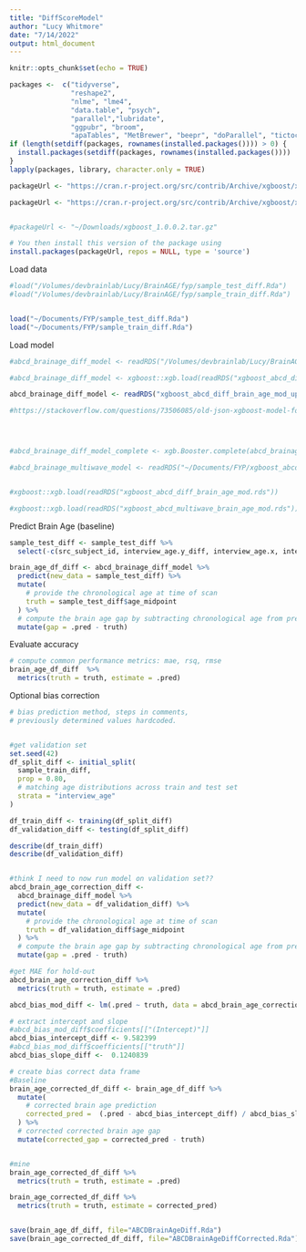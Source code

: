 ```yaml
---
title: "DiffScoreModel"
author: "Lucy Whitmore"
date: "7/14/2022"
output: html_document
---
```


```r
knitr::opts_chunk$set(echo = TRUE)

packages <-  c("tidyverse",
               "reshape2",
               "nlme", "lme4",
               "data.table", "psych",
               "parallel","lubridate",
               "ggpubr", "broom", 
               "apaTables", "MetBrewer", "beepr", "doParallel", "tictoc", "rsample", "tidymodels")
if (length(setdiff(packages, rownames(installed.packages()))) > 0) {
  install.packages(setdiff(packages, rownames(installed.packages())))  
}
lapply(packages, library, character.only = TRUE)

packageUrl <- "https://cran.r-project.org/src/contrib/Archive/xgboost/xgboost_1.0.0.2.tar.gz"

packageUrl <- "https://cran.r-project.org/src/contrib/Archive/xgboost/xgboost_1.5.2.1.tar.gz"


#packageUrl <- "~/Downloads/xgboost_1.0.0.2.tar.gz"

# You then install this version of the package using
install.packages(packageUrl, repos = NULL, type = 'source')
```

Load data
```r
#load("/Volumes/devbrainlab/Lucy/BrainAGE/fyp/sample_test_diff.Rda")
#load("/Volumes/devbrainlab/Lucy/BrainAGE/fyp/sample_train_diff.Rda")


load("~/Documents/FYP/sample_test_diff.Rda")
load("~/Documents/FYP/sample_train_diff.Rda")
```

Load model
```r
#abcd_brainage_diff_model <- readRDS("/Volumes/devbrainlab/Lucy/BrainAGE/fyp/xgboost_abcd_diff_brain_age_mod.rds")

#abcd_brainage_diff_model <- xgboost::xgb.load(readRDS("xgboost_abcd_diff_brain_age_mod"))

abcd_brainage_diff_model <- readRDS("xgboost_abcd_diff_brain_age_mod_updated.rds")

#https://stackoverflow.com/questions/73506085/old-json-xgboost-model-format-will-be-discontinued-in-version-2-3-warning




#abcd_brainage_diff_model_complete <- xgb.Booster.complete(abcd_brainage_diff_model)

#abcd_brainage_multiwave_model <- readRDS("~/Documents/FYP/xgboost_abcd_multiwave_brain_age_mod.rds")


#xgboost::xgb.load(readRDS("xgboost_abcd_diff_brain_age_mod.rds"))

#xgboost::xgb.load(readRDS("xgboost_abcd_multiwave_brain_age_mod.rds"))

```

Predict Brain Age (baseline)
```r
sample_test_diff <- sample_test_diff %>% 
  select(-c(src_subject_id, interview_age.y_diff, interview_age.x, interview_age.y))

brain_age_df_diff <- abcd_brainage_diff_model %>%
  predict(new_data = sample_test_diff) %>%
  mutate(
    # provide the chronological age at time of scan
    truth = sample_test_diff$age_midpoint
  ) %>%
  # compute the brain age gap by subtracting chronological age from prediction
  mutate(gap = .pred - truth)

```

Evaluate accuracy
```r
# compute common performance metrics: mae, rsq, rmse
brain_age_df_diff  %>%
  metrics(truth = truth, estimate = .pred)

```

Optional bias correction
```r
# bias prediction method, steps in comments,
# previously determined values hardcoded.


#get validation set
set.seed(42)
df_split_diff <- initial_split(
  sample_train_diff, 
  prop = 0.80,
  # matching age distributions across train and test set
  strata = "interview_age"
)

df_train_diff <- training(df_split_diff)
df_validation_diff <- testing(df_split_diff)

describe(df_train_diff)
describe(df_validation_diff)


#think I need to now run model on validation set??
abcd_brain_age_correction_diff <-
  abcd_brainage_diff_model %>%
  predict(new_data = df_validation_diff) %>%
  mutate(
    # provide the chronological age at time of scan
    truth = df_validation_diff$age_midpoint
  ) %>%
  # compute the brain age gap by subtracting chronological age from prediction
  mutate(gap = .pred - truth)

#get MAE for hold-out 
abcd_brain_age_correction_diff %>%
  metrics(truth = truth, estimate = .pred)

abcd_bias_mod_diff <- lm(.pred ~ truth, data = abcd_brain_age_correction_diff)

# extract intercept and slope
#abcd_bias_mod_diff$coefficients[["(Intercept)"]]
abcd_bias_intercept_diff <- 9.582399
#abcd_bias_mod_diff$coefficients[["truth"]]
abcd_bias_slope_diff <-  0.1240839

# create bias correct data frame
#Baseline
brain_age_corrected_df_diff <- brain_age_df_diff %>%
  mutate(
    # corrected brain age prediction
    corrected_pred =  (.pred - abcd_bias_intercept_diff) / abcd_bias_slope_diff
  ) %>%
  # corrected corrected brain age gap
  mutate(corrected_gap = corrected_pred - truth)


#mine
brain_age_corrected_df_diff %>%
  metrics(truth = truth, estimate = .pred)

brain_age_corrected_df_diff %>%
  metrics(truth = truth, estimate = corrected_pred)


save(brain_age_df_diff, file="ABCDBrainAgeDiff.Rda")
save(brain_age_corrected_df_diff, file="ABCDBrainAgeDiffCorrected.Rda")


```